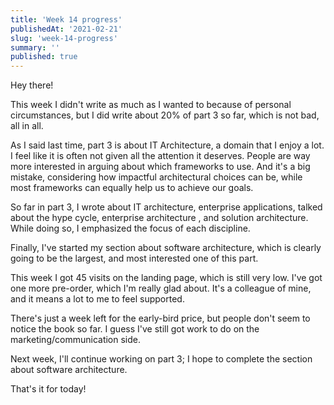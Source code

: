```yaml
---
title: 'Week 14 progress'
publishedAt: '2021-02-21'
slug: 'week-14-progress'
summary: ''
published: true
---
```


Hey there!

This week I didn't write as much as I wanted to because of personal circumstances, but I did write about 20% of part 3 so far, which is not bad, all in all.

As I said last time, part 3 is about IT Architecture, a domain that I enjoy a lot. I feel like it is often not given all the attention it deserves. People are way more interested in arguing about which frameworks to use. And it's a big mistake, considering how impactful architectural choices can be, while most frameworks can equally help us to achieve our goals.

So far in part 3, I wrote about IT architecture, enterprise applications, talked about the hype cycle, enterprise architecture , and solution architecture. While doing so, I emphasized the focus of each discipline.

Finally, I've started my section about software architecture, which is clearly going to be the largest, and most interested one of this part.

This week I got 45 visits on the landing page, which is still very low. I've got one more pre-order, which I'm really glad about. It's a colleague of mine, and it means a lot to me to feel supported.

There's just a week left for the early-bird price, but people don't seem to notice the book so far. I guess I've still got work to do on the marketing/communication side.

Next week, I'll continue working on part 3; I hope to complete the section about software architecture.

That's it for today!

<BlogPostSignature />
